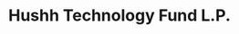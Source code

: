 ---
title: 'Hushh Technology Fund L.P.'
description: "Executive summary and key details about the Hushh Technology Fund L.P., including structure, strategy, and projections."
slug: "fund-performance"
publishedAt: "2025-01-01"
category: "fund updates"
accessLevel: "Public"       
---